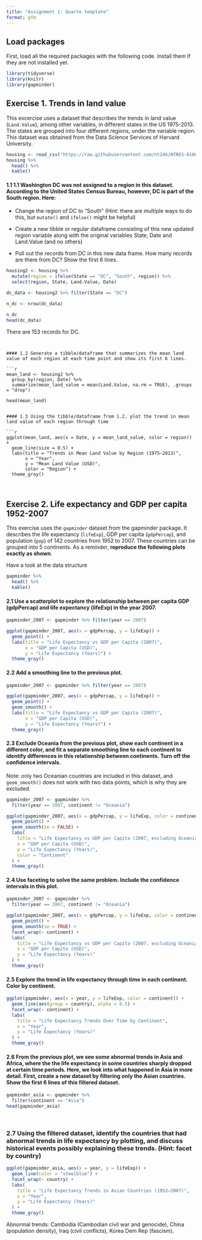 ```yaml
---
title: "Assignment 1: Quarto template"
format: gfm
---
```


## Load packages

First, load all the required packages with the following code. Install them if they are not installed yet.


```r
library(tidyverse)
library(knitr)
library(gapminder)
```

## Exercise 1. Trends in land value

This excercise uses a dataset that describes the trends in land value (```Land.Value```), among other variables, in different states in the US 1975-2013. The states are grouped into four different regions, under the variable region. This dataset was obtained from the Data Science Services of Harvard University.

```r
housing <- read_csv("https://raw.githubusercontent.com/nt246/NTRES-6100-data-science/master/datasets/landdata_states.csv")
housing %>%
  head() %>% 
  kable() 
```

#### 1.1 1.1 Washington DC was not assigned to a region in this dataset. According to the United States Census Bureau, however, DC is part of the South region. Here:

* Change the region of DC to “South” (Hint: there are multiple ways to do this, but ```mutate()``` and ```ifelse()``` might be helpful)

* Create a new tibble or regular dataframe consisting of this new updated region variable along with the original variables State, Date and Land.Value (and no others)

* Pull out the records from DC in this new data frame. How many records are there from DC? Show the first 6 lines.

```r

housing2 <- housing %>%
  mutate(region = ifelse(State == "DC", "South", region)) %>%
  select(region, State, Land.Value, Date)

dc_data <- housing2 %>% filter(State == "DC")

n_dc <- nrow(dc_data)

n_dc
head(dc_data)
```


There are 153 records for DC.


```


#### 1.2 Generate a tibble/dataframe that summarizes the mean land value of each region at each time point and show its first 6 lines.

```r
mean_land <- housing2 %>%
  group_by(region, Date) %>%
  summarize(mean_land_value = mean(Land.Value, na.rm = TRUE), .groups = "drop")

head(mean_land)
```

```

#### 1.3 Using the tibble/dataframe from 1.2, plot the trend in mean land value of each region through time

```r
ggplot(mean_land, aes(x = Date, y = mean_land_value, color = region)) +
  geom_line(size = 0.5) +
  labs(title = "Trends in Mean Land Value by Region (1975–2013)",
       x = "Year",
       y = "Mean Land Value (USD)",
       color = "Region") +
  theme_gray()
```

<br>

## Exercise 2. Life expectancy and GDP per capita 1952-2007

This exercise uses the ```gapminder``` dataset from the gapminder package. It describes the life expectancy (```lifeExp```), GDP per capita (```gdpPercap```), and population (```pop```) of 142 countries from 1952 to 2007. These countries can be grouped into 5 continents. As a reminder, **reproduce the following plots exactly as shown**.

Have a look at the data structure

```r
gapminder %>% 
  head() %>% 
  kable()
```

#### 2.1 Use a scatterplot to explore the relationship between per capita GDP (gdpPercap) and life expectancy (lifeExp) in the year 2007.

```r

gapminder_2007 <- gapminder %>% filter(year == 2007)

ggplot(gapminder_2007, aes(x = gdpPercap, y = lifeExp)) +
  geom_point() +
  labs(title = "Life Expectancy vs GDP per Capita (2007)",
       x = "GDP per Capita (USD)",
       y = "Life Expectancy (Years)") +
  theme_gray()

```

#### 2.2 Add a smoothing line to the previous plot.

```r
gapminder_2007 <- gapminder %>% filter(year == 2007)

ggplot(gapminder_2007, aes(x = gdpPercap, y = lifeExp)) +
  geom_point() +
  geom_smooth() +
  labs(title = "Life Expectancy vs GDP per Capita (2007)",
       x = "GDP per Capita (USD)",
       y = "Life Expectancy (Years)") +
  theme_gray()
```

#### 2.3 Exclude Oceania from the previous plot, show each continent in a different color, and fit a separate smoothing line to each continent to identify differences in this relationship between continents. Turn off the confidence intervals.
Note: only two Oceanian countries are included in this dataset, and ```geom_smooth()``` does not work with two data points, which is why they are excluded.


```r
gapminder_2007 <- gapminder %>%
  filter(year == 2007, continent != "Oceania")

ggplot(gapminder_2007, aes(x = gdpPercap, y = lifeExp, color = continent)) +
  geom_point() +
  geom_smooth(se = FALSE) +
  labs(
    title = "Life Expectancy vs GDP per Capita (2007, excluding Oceania)",
    x = "GDP per Capita (USD)",
    y = "Life Expectancy (Years)",
    color = "Continent"
  ) +
  theme_gray()
```

#### 2.4 Use faceting to solve the same problem. Include the confidence intervals in this plot.

```r
gapminder_2007 <- gapminder %>%
  filter(year == 2007, continent != "Oceania")

ggplot(gapminder_2007, aes(x = gdpPercap, y = lifeExp, color = continent)) +
  geom_point() +
  geom_smooth(se = TRUE) +
  facet_wrap(~ continent) +
  labs(
    title = "Life Expectancy vs GDP per Capita (2007, excluding Oceania)",
    x = "GDP per Capita (USD)",
    y = "Life Expectancy (Years)"
  ) +
  theme_gray()
```

#### 2.5 Explore the trend in life expectancy through time in each continent. Color by continent.

```r
ggplot(gapminder, aes(x = year, y = lifeExp, color = continent)) +
  geom_line(aes(group = country), alpha = 0.5) +
  facet_wrap(~ continent) +
  labs(
    title = "Life Expectancy Trends Over Time by Continent",
    x = "Year",
    y = "Life Expectancy (Years)"
  ) +
  theme_gray()

```
#### 2.6 From the previous plot, we see some abnormal trends in Asia and Africa, where the the life expectancy in some countries sharply dropped at certain time periods. Here, we look into what happened in Asia in more detail. First, create a new dataset by filtering only the Asian countries. Show the first 6 lines of this filtered dataset.


```r
gapminder_asia <- gapminder %>%
  filter(continent == "Asia")
head(gapminder_asia)
```
<br>

### 2.7 Using the filtered dataset, identify the countries that had abnormal trends in life expectancy by plotting, and discuss historical events possibly explaining these trends. (Hint: facet by country)

```r
ggplot(gapminder_asia, aes(x = year, y = lifeExp)) +
  geom_line(color = "steelblue") +
  facet_wrap(~ country) +
  labs(
    title = "Life Expectancy Trends in Asian Countries (1952–2007)",
    x = "Year",
    y = "Life Expectancy (Years)"
  ) +
  theme_gray()
```

Abnormal trends: Cambodia (Cambodian civil war and genocide), China (population density), Iraq (civil conflicts), Korea Dem Rep (fascism).



